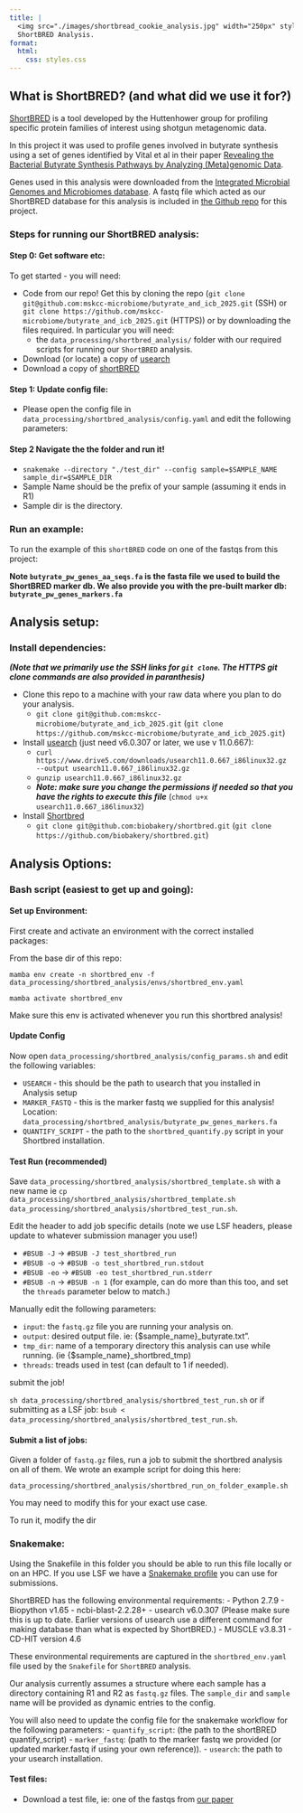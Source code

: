 ```yaml
--- 
title: |
  <img src="./images/shortbread_cookie_analysis.jpg" width="250px" style="margin-left:5%; margin-right:5%"/>
  ShortBRED Analysis.
format:
  html:
    css: styles.css
---
```




## What is ShortBRED? (and what did we use it for?)

[ShortBRED](https://huttenhower.sph.harvard.edu/shortbred/) is a tool developed by the Huttenhower group for profiling specific protein families of interest using shotgun metagenomic data.  

In this project it was used to profile genes involved in butyrate synthesis using a set of genes identified by Vital et al in their paper [Revealing the Bacterial Butyrate Synthesis Pathways by Analyzing (Meta)genomic Data](https://journals.asm.org/doi/10.1128/mbio.00889-14).  

Genes used in this analysis were downloaded from the [Integrated Microbial Genomes and Microbiomes database](https://img.jgi.doe.gov/).  A fastq file which acted as our ShortBRED database for this analysis is included in [the Github repo](https://github.com/mskcc-microbiome/butyrate_and_icb_2025/tree/main/data_processing/shortbred_analysis) for this project. 

### Steps for running our ShortBRED analysis:

#### Step 0: Get software etc:

To get started - you will need:

  - Code from our repo!  Get this by cloning the repo (`git clone git@github.com:mskcc-microbiome/butyrate_and_icb_2025.git` (SSH) or `git clone https://github.com/mskcc-microbiome/butyrate_and_icb_2025.git` (HTTPS)) or by downloading the files required.  In particular you will need:
    - the `data_processing/shortbred_analysis/` folder with our required scripts for running our `ShortBRED` analysis.
  - Download (or locate) a copy of [usearch](https://www.drive5.com/usearch/)
  - Download a copy of [shortBRED](https://github.com/biobakery/shortbred)

#### Step 1: Update config file:

  - Please open the config file in `data_processing/shortbred_analysis/config.yaml` and edit the following parameters:
  

#### Step 2 Navigate the the folder and run it!

- `snakemake --directory "./test_dir" --config sample=$SAMPLE_NAME sample_dir=$SAMPLE_DIR`
- Sample Name should be the prefix of your sample (assuming it ends in R1)
- Sample dir is the directory. 

### Run an example:

To run the example of this `shortBRED` code on one of the fastqs from this project:

**Note `butyrate_pw_genes_aa_seqs.fa` is the fasta file we used to build the ShortBRED marker db. We also provide you with the pre-built marker db: `butyrate_pw_genes_markers.fa`**

## Analysis setup:

### Install dependencies:
***(Note that we primarily use the SSH links for `git clone`.  The HTTPS git clone commands are also provided in paranthesis)***

- Clone this repo to a machine with your raw data where you plan to do your analysis. 
    - `git clone git@github.com:mskcc-microbiome/butyrate_and_icb_2025.git` (`git clone https://github.com/mskcc-microbiome/butyrate_and_icb_2025.git`)
- Install [usearch](https://www.drive5.com/usearch/download.html) (just need v6.0.307 or later, we use v 11.0.667):
    - `curl https://www.drive5.com/downloads/usearch11.0.667_i86linux32.gz --output usearch11.0.667_i86linux32.gz`
    - `gunzip usearch11.0.667_i86linux32.gz`
    - ***Note: make sure you change the permissions if needed so that you have the rights to execute this file*** (`chmod u+x usearch11.0.667_i86linux32`)
- Install [Shortbred](https://huttenhower.sph.harvard.edu/shortbred/)
    - `git clone git@github.com:biobakery/shortbred.git` (`git clone https://github.com/biobakery/shortbred.git`)


## Analysis Options:

### Bash script (easiest to get up and going):

#### Set up Environment:

First create and activate an environment with the correct installed packages:

From the base dir of this repo:

```
mamba env create -n shortbred_env -f data_processing/shortbred_analysis/envs/shortbred_env.yaml 
```
```
mamba activate shortbred_env
```
Make sure this env is activated whenever you run this shortbred analysis! 

#### Update Config

Now open `data_processing/shortbred_analysis/config_params.sh` and edit the following variables:

- `USEARCH` - this should be the path to usearch that you installed in Analysis setup
- `MARKER_FASTQ` - this is the marker fastq we supplied for this analysis!  Location: `data_processing/shortbred_analysis/butyrate_pw_genes_markers.fa`
- `QUANTIFY_SCRIPT` -  the path to the `shortbred_quantify.py` script in your Shortbred installation. 

#### Test Run (recommended)

Save `data_processing/shortbred_analysis/shortbred_template.sh` with a new name ie `cp data_processing/shortbred_analysis/shortbred_template.sh data_processing/shortbred_analysis/shortbred_test_run.sh`.

Edit the header to add job specific details (note we use LSF headers, please update to whatever submission manager you use!)

- `#BSUB -J` -> `#BSUB -J test_shortbred_run`
- `#BSUB -o` -> `#BSUB -o test_shortbred_run.stdout`
- `#BSUB -eo` -> `#BSUB -eo test_shortbred_run.stderr`
- `#BSUB -n` -> `#BSUB -n 1` (for example, can do more than this too, and set the `threads` parameter below to match.)

Manually edit the following parameters:

- `input`: the `fastq.gz` file you are running your analysis on. 
- `output`: desired output file.  ie: {$sample_name}_butyrate.txt".
- `tmp_dir`: name of a temporary directory this analysis can use while running. (ie {$sample_name}_shortbred_tmp)
- `threads`: treads used in test (can default to 1 if needed).

submit the job!

`sh data_processing/shortbred_analysis/shortbred_test_run.sh` or if submitting as a LSF job: `bsub < data_processing/shortbred_analysis/shortbred_test_run.sh`.

#### Submit a list of jobs:

Given a folder of `fastq.gz` files, run a job to submit the shortbred analysis on all of them.  We wrote an example script for doing this here:

`data_processing/shortbred_analysis/shortbred_run_on_folder_example.sh`

You may need to modify this for your exact use case. 

To run it, modify the dir



### Snakemake:

Using the Snakefile in this folder you should be able to run this file locally or on an HPC. If you use LSF we have a [Snakemake profile](https://github.com/vdblab/vdblab-profile) you can use for submissions. 

ShortBRED has the following environmental requirements:
- Python 2.7.9
- Biopython v1.65
- ncbi-blast-2.2.28+
- usearch v6.0.307 (Please make sure this is up to date. Earlier versions of usearch use a different command for making database than what is expected by ShortBRED.)
- MUSCLE v3.8.31
- CD-HIT version 4.6

These environmental requirements are captured in the `shortbred_env.yaml` file used by the `Snakefile` for `ShortBRED` analysis. 

Our analysis currently assumes a structure where each sample has a directory containing R1 and R2 as `fastq.gz` files.  The `sample_dir` and `sample` name will be provided as dynamic entries to the config.

You will also need to update the config file for the snakemake workflow for the following parameters:
- `quantify_script`: (the path to the shortBRED quantify_script)
- `marker_fastq`: (path to the marker fastq we provided (or updated marker.fastq if using your own reference)).
- `usearch`: the path to your usearch installation. 

#### Test files:

- Download a test file, ie: one of the fastqs from [our paper](https://www.ncbi.nlm.nih.gov/bioproject/?term=PRJNA1190411)


